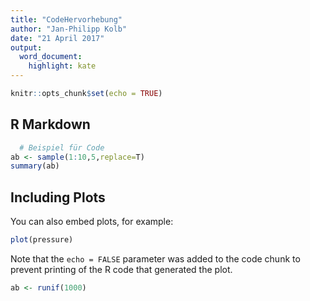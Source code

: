```yaml
---
title: "CodeHervorhebung"
author: "Jan-Philipp Kolb"
date: "21 April 2017"
output: 
  word_document: 
    highlight: kate
---
```


```r
knitr::opts_chunk$set(echo = TRUE)
```

## R Markdown


```r
  # Beispiel für Code
ab <- sample(1:10,5,replace=T)
summary(ab)
```

## Including Plots

You can also embed plots, for example:

```r
plot(pressure)
```

Note that the `echo = FALSE` parameter was added to the code chunk to prevent printing of the R code that generated the plot.


```r
ab <- runif(1000)
```

